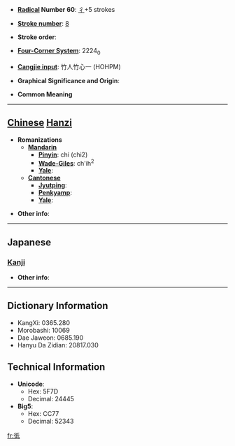* '''[[Wiktionary:Chinese radical index| Radical]] Number 60''': [[Wiktionary:Chinese radical index 彳|彳]]+5 strokes

* '''[[Wiktionary:Chinese total strokes index|Stroke number]]''': [[Wiktionary:Chinese total strokes index 8|8]]

* '''Stroke order''': 

* '''[[Wiktionary:Chinese four corner index|Four-Corner System]]''': 2224<sub>0</sub>

* '''[[Wiktionary:Chinese Cangjie index|Cangjie input]]''': 竹人竹心一 (HOHPM)

* '''Graphical Significance and Origin''': 

* '''Common Meaning'''

----

== [[Chinese]] [[Hanzi]] ==

* '''Romanizations'''
** '''[[Mandarin]]'''
*** '''[[Pinyin]]''': chí (chi2)
*** '''[[Wade-Giles]]''': ch'ih<sup>2</sup>
*** '''[[Yale]]''': 
** '''[[Cantonese]]'''
*** '''[[Jyutping]]''':
*** '''[[Penkyamp]]''': 
*** '''[[Yale]]''': 

* '''Other info''': 

----

==Japanese==
===[[Kanji]]===
{{kanji|on readings=[[ち]] (chi), [[じ]] (ji), [[てい]] (tei), [[たい]] (tai), [[で]] (de)|kun readings=[[たちもとほる]] (tachimotohoru)}}

* '''Other info''':  

----

== Dictionary Information ==

* KangXi: 0365.280
* Morobashi: 10069
* Dae Jaweon: 0685.190
* Hanyu Da Zidian: 20817.030

== Technical Information ==

* '''Unicode''':
** Hex: 5F7D
** Decimal: 24445
* '''Big5''':
** Hex: CC77
** Decimal: 52343

[[fr:彽]]